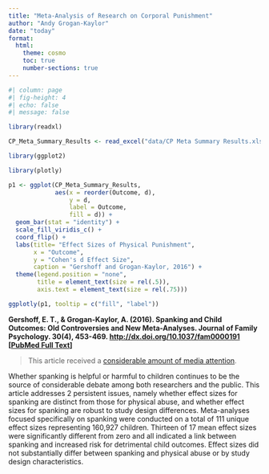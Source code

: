 ```yaml
---
title: "Meta-Analysis of Research on Corporal Punishment"
author: "Andy Grogan-Kaylor" 
date: "today"
format: 
  html:
    theme: cosmo
    toc: true
    number-sections: true
---
```


```r
#| column: page
#| fig-height: 4
#| echo: false
#| message: false

library(readxl)

CP_Meta_Summary_Results <- read_excel("data/CP Meta Summary Results.xlsx")

library(ggplot2)

library(plotly)

p1 <- ggplot(CP_Meta_Summary_Results,
             aes(x = reorder(Outcome, d),
                 y = d,
                 label = Outcome,
                 fill = d)) + 
  geom_bar(stat = "identity") +
  scale_fill_viridis_c() +
  coord_flip() +
  labs(title= "Effect Sizes of Physical Punishment",
       x = "Outcome",
       y = "Cohen's d Effect Size",
       caption = "Gershoff and Grogan-Kaylor, 2016") +
  theme(legend.position = "none",
        title = element_text(size = rel(.5)),
        axis.text = element_text(size = rel(.75)))

ggplotly(p1, tooltip = c("fill", "label"))

```

**Gershoff, E. T., & Grogan-Kaylor, A. (2016). Spanking and Child Outcomes: Old Controversies and New Meta-Analyses. Journal of Family Psychology. 30(4), 453-469. [http://dx.doi.org/10.1037/fam0000191](http://dx.doi.org/10.1037/fam0000191) [[PubMed Full Text](https://www.ncbi.nlm.nih.gov/pmc/articles/PMC7992110/)]**

> This article received a [considerable amount of media attention](media-mentions-CP-meta.html).

Whether spanking is helpful or harmful to children continues to be the source of considerable debate among both researchers and the public. This article addresses 2 persistent issues, namely whether effect sizes for spanking are distinct from those for physical abuse, and whether effect sizes for spanking are robust to study design differences. Meta-analyses focused specifically on spanking were conducted on a total of 111 unique effect sizes representing 160,927 children. Thirteen of 17 mean effect sizes were significantly different from zero and all indicated a link between spanking and increased risk for detrimental child outcomes. Effect sizes did not substantially differ between spanking and physical abuse or by study design characteristics.
